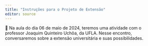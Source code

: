 ---
title: "Instruções para o Projeto de Extensão"
editor: source
---

📅 Na aula do dia 06 de maio de 2024, teremos uma atividade com o professor Joaquim Quinteiro Uchôa, da UFLA. Nesse encontro, conversaremos sobre a extensão universitária e suas possibilidades.

